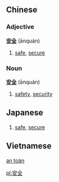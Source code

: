 ==Chinese==
===Adjective===
'''[[安]][[全]]''' (ānquán)

# [[safe]], [[secure]]

===Noun===
'''[[安]][[全]]''' (ānquán)

# [[safety]], [[security]]

== Japanese == 
{{japnoun|あんぜん|anzen}}
# [[safe]], [[secure]]

==Vietnamese==
[[an toàn]]

[[pl:安全]]